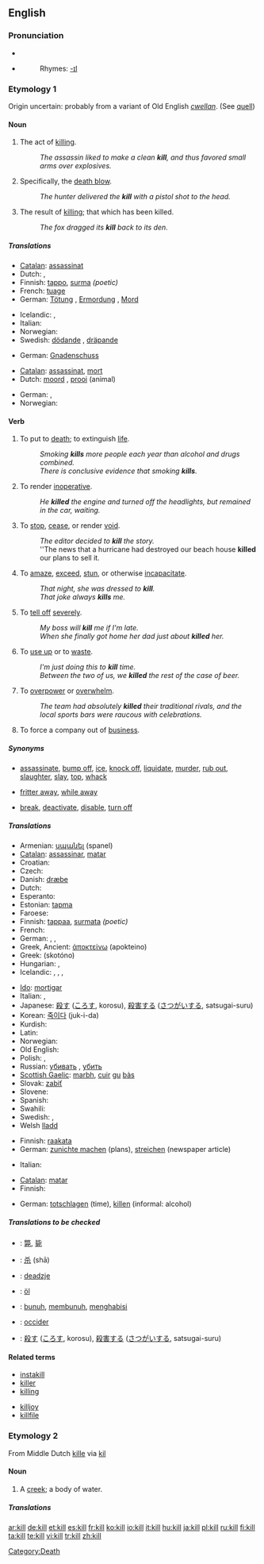 {{wikipedia}}
==English==

===Pronunciation===
* {{IPA|/kɪl/}}
* {{audio|en-us-kill.ogg|Audio (US)}}
*:Rhymes: [[Rhymes:English:-ɪl|-ɪl]]

===Etymology 1===
Origin uncertain: probably from a variant of Old English ''[[cwellan]]''. (See [[quell]])

====Noun====
{{en-noun}}

# The act of [[killing]].
#:''The assassin liked to make a clean '''kill''', and thus favored small arms over explosives.''
# Specifically, the [[death blow]].
#:''The hunter delivered the '''kill''' with a pistol shot to the head.''
# The result of [[killing]]; that which has been killed.
#:''The fox dragged its '''kill''' back to its den.''

=====Translations=====
{{trans-top|act of killing}}
* [[Catalan]]: [[assassinat]] {{m}}
* Dutch: {{t+|nl|moorden}}, {{t-|nl|vermoorden}}
* Finnish: [[tappo]], [[surma]] ''(poetic)''
* French: [[tuage]] {{m}}
* German: [[Tötung]] {{f}}, [[Ermordung]] {{f}}, [[Mord]] {{m}}
{{trans-mid}}
* Icelandic: {{t-|is|dráp}}, {{t-|is|morð}}
* Italian: {{t+|it|uccisione|f}}
* Norwegian: {{t-|no|drap|m}}
* Swedish: [[dödande]] {{n}}, [[dräpande]] {{n}}
{{trans-bottom}}

{{trans-top|death blow}}
* German: [[Gnadenschuss]] {{m}}
{{trans-mid}}
{{trans-bottom}}

{{trans-top|result of killing}}
* [[Catalan]]: [[assassinat]], [[mort]]
* Dutch: [[moord]] {{m}}, [[prooi]] (animal) {{m}}
{{trans-mid}}
* German: {{t+|de|Opfer|n}}, {{t+|de|Beute|f}}
* Norwegian: {{t-|no|drap|m}}
{{trans-bottom}}

====Verb====
{{en-verb}}

# To put to [[death]]; to extinguish [[life]].
#:''Smoking '''kills''' more people each year than alcohol and drugs combined.''
#:''There is conclusive evidence that smoking '''kills'''.''
# {{transitive}} To render [[inoperative]].
#:''He '''killed''' the engine and turned off the headlights, but remained in the car, waiting.''
# {{transitive}} To [[stop]], [[cease]], or render [[void]].
#:''The editor decided to '''kill''' the story.''
#:''The news that a hurricane had destroyed our beach house '''killed''' our plans to sell it.
# {{context|transitive|figurative}} To [[amaze]], [[exceed]], [[stun]], or otherwise [[incapacitate]].
#:''That night, she was dressed to '''kill'''.''
#:''That joke always '''kills''' me.''
# {{transitive}} To [[tell off]] [[severe]]ly.
#:''My boss will '''kill''' me if I'm late.''
#:''When she finally got home her dad just about '''killed''' her.''
# {{transitive}} To [[use up]] or to [[waste]].
#:''I'm just doing this to '''kill''' time.''
#:''Between the two of us, we '''killed''' the rest of the case of beer.''
# {{context|transitive|figurative}} To [[overpower]] or [[overwhelm]].
#:''The team had absolutely '''killed''' their traditional rivals, and the local sports bars were raucous with celebrations.''
# {{transitive}} To force a company out of [[business]].

=====Synonyms=====
*{{i-c|to put to death}}[[assassinate]], [[bump off]], [[ice]], [[knock off]], [[liquidate]], [[murder]], [[rub out]], [[slaughter]], [[slay]], [[top]], [[whack]]
*{{i-c|to use up or waste}} [[fritter away]], [[while away]]
*{{i-c|to render inoperative}} [[break]], [[deactivate]], [[disable]], [[turn off]]

=====Translations=====
{{trans-top|put to death}}
* Armenian: [[սպանել]] (spanel)
* [[Catalan]]: [[assassinar]], [[matar]]
* Croatian: {{t-|hr|ubiti}}
* Czech: {{t-|cs|zabít}}
* Danish: [[dræbe]]
* Dutch: {{t+|nl|doden}}
* Esperanto: {{t-|eo|mortigi|xs=Esperanto}}
* Estonian: [[tapma]]
* Faroese: {{t-|fo|drepa|xs=Faroese}}
* Finnish: [[tappaa]], [[surmata]] ''(poetic)''
* French: {{t+|fr|tuer}}
* German: {{t+|de|töten}}, {{t+|de|umbringen}}, {{t+|de|ermorden}}
* Greek, Ancient: [[ἀποκτείνω]]  (apokteino)
* Greek: {{t|el|σκοτώνω|sc=Grek}} (skotóno)
* Hungarian: {{t+|hu|öl}}, {{t+|hu|megöl}}
* Icelandic: {{t+|is|drepa}}, {{t+|is|deyða}}, {{t+|is|myrða}}, {{t+|is|lífláta}}
{{trans-mid}}
* [[Ido]]: [[mortigar]]
* Italian: {{t+|it|uccidere}}, {{t+|it|ammazzare}}
* Japanese: [[殺す]] ([[ころす]], korosu), [[殺害する]] ([[さつがいする]], satsugai-suru)
* Korean: [[죽이다]] (juk-i-da)
* Kurdish: {{KUchar|[[کوشتن]]}}
* Latin: {{t-|la|occidere}}
* Norwegian: {{t-|no|drepe}}
* Old English: {{t-|ang|cwellan|xs=Old English}}
* Polish: {{t+|pl|zabijać}}, {{t+|pl|zabić}}
* Russian: [[убивать]] {{impf}}, [[убить]] {{pf}}
* [[Scottish Gaelic]]: [[marbh]], [[cuir]] [[gu]] [[bàs]]
* Slovak: [[zabiť]]
* Slovene: {{t+|sl|ubiti}}
* Spanish: {{t+|es|matar}}
* Swahili: {{t-|sw|kuua|xs=Swahili}}
* Swedish: {{t+|sv|döda}}, {{t-|sv|dräpa}}
* Welsh [[lladd]]
{{trans-bottom}}

{{trans-top|render void}}
* Finnish: [[raakata]]
* German: [[zunichte machen]] (plans), [[streichen]] (newspaper article)
{{trans-mid}}
* Italian: {{t-|it|sopprimere}}
{{trans-bottom}}

{{trans-top|waste}}
* [[Catalan]]: [[matar]]
* Finnish: {{t+|fi|tappaa}}
{{trans-mid}}
* German: [[totschlagen]] (time), [[killen]] (informal: alcohol)
{{trans-bottom}}

=====Translations to be checked=====
{{checktrans}}
*{{ttbc|CJKV Characters}}: [[斃]], [[毙]]
*{{ttbc|Chinese}}: [[杀]] (shā)
*{{ttbc|Frisian}}: [[deadzje]]
*{{ttbc|Hungarian}}: [[öl]]
*{{ttbc|Indonesian}}: [[bunuh]], [[bunuh|membunuh]], [[habis|menghabisi]]
*{{ttbc|Interlingua}}: [[occider]]
*{{ttbc|Japanese}}: [[殺す]] ([[ころす]], korosu), [[殺害]]する ([[さつがい]]する, satsugai-suru)

====Related terms====
{{top2}}
*[[instakill]]
*[[killer]]
*[[killing]]
{{mid2}}
*[[killjoy]]
*[[killfile]]
{{bottom}}

===Etymology 2===
From Middle Dutch [[kille]] via {{D.}} [[kil]]

====Noun====
{{en-noun}}

# A [[creek]]; a body of water.

=====Translations=====
{{trans-top|body of water}}
{{trans-mid}}
{{trans-bottom}}

[[Category:Death]]

[[ar:kill]]
[[de:kill]]
[[et:kill]]
[[es:kill]]
[[fr:kill]]
[[ko:kill]]
[[io:kill]]
[[it:kill]]
[[hu:kill]]
[[ja:kill]]
[[pl:kill]]
[[ru:kill]]
[[fi:kill]]
[[ta:kill]]
[[te:kill]]
[[vi:kill]]
[[tr:kill]]
[[zh:kill]]
